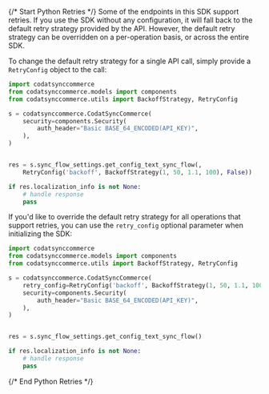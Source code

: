 {/* Start Python Retries */}
Some of the endpoints in this SDK support retries. If you use the SDK without any configuration, it will fall back to the default retry strategy provided by the API. However, the default retry strategy can be overridden on a per-operation basis, or across the entire SDK.

To change the default retry strategy for a single API call, simply provide a `RetryConfig` object to the call:
```python
import codatsynccommerce
from codatsynccommerce.models import components
from codatsynccommerce.utils import BackoffStrategy, RetryConfig

s = codatsynccommerce.CodatSyncCommerce(
    security=components.Security(
        auth_header="Basic BASE_64_ENCODED(API_KEY)",
    ),
)


res = s.sync_flow_settings.get_config_text_sync_flow(,
    RetryConfig('backoff', BackoffStrategy(1, 50, 1.1, 100), False))

if res.localization_info is not None:
    # handle response
    pass
```

If you'd like to override the default retry strategy for all operations that support retries, you can use the `retry_config` optional parameter when initializing the SDK:
```python
import codatsynccommerce
from codatsynccommerce.models import components
from codatsynccommerce.utils import BackoffStrategy, RetryConfig

s = codatsynccommerce.CodatSyncCommerce(
    retry_config=RetryConfig('backoff', BackoffStrategy(1, 50, 1.1, 100), False)
    security=components.Security(
        auth_header="Basic BASE_64_ENCODED(API_KEY)",
    ),
)


res = s.sync_flow_settings.get_config_text_sync_flow()

if res.localization_info is not None:
    # handle response
    pass
```
{/* End Python Retries */}
